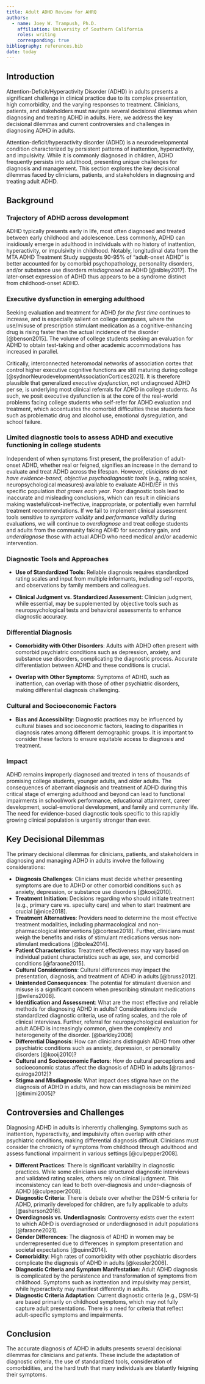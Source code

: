 ```yaml
---
title: Adult ADHD Review for AHRQ
authors:
  - name: Joey W. Trampush, Ph.D.
    affiliation: University of Southern California
    roles: writing
    corresponding: true
bibliography: references.bib
date: today
---
```


## Introduction

Attention-Deficit/Hyperactivity Disorder (ADHD) in adults presents a significant challenge in clinical practice due to its complex presentation, high comorbidity, and the varying responses to treatment. Clinicians, patients, and stakeholders must navigate several decisional dilemmas when diagnosing and treating ADHD in adults. Here, we address the key decisional dilemmas and current controversies and challenges in diagnosing ADHD in adults.

Attention-deficit/hyperactivity disorder (ADHD) is a neurodevelopmental condition characterized by persistent patterns of inattention, hyperactivity, and impulsivity. While it is commonly diagnosed in children, ADHD frequently persists into adulthood, presenting unique challenges for diagnosis and management. This section explores the key decisional dilemmas faced by clinicians, patients, and stakeholders in diagnosing and treating adult ADHD.

## Background

### Trajectory of ADHD across development

ADHD typically presents early in life, most often diagnosed and treated between early childhood and adolescence. Less commonly, ADHD can insidiously emerge in adulthood in individuals with no history of inattention, hyperactivity, or impulsivity in childhood. Notably, longitudinal data from the MTA ADHD Treatment Study suggests 90-95% of "adult-onset ADHD" is better accounted for by comorbid psychopathology, personality disorders, and/or substance use disorders *misdiagnosed* as ADHD [@sibley2017]. The later-onset expression of ADHD thus appears to be a syndrome distinct from childhood-onset ADHD.

### Executive dysfunction in emerging adulthood

Seeking evaluation and treatment for ADHD _for the first time_ continues to increase, and is especially salient on college campuses, where the use/misuse of prescription stimulant medication as a cognitive-enhancing drug is rising faster than the actual incidence of the disorder [@benson2015]. The volume of college students seeking an evaluation for ADHD to obtain test-taking and other academic accommodations has increased in parallel.

Critically, interconnected heteromodal networks of association cortex that control higher executive cognitive functions are still maturing during college [@sydnorNeurodevelopmentAssociationCortices2021]. It is therefore plausible that generalized *executive dysfunction*, not undiagnosed ADHD per se, is underlying most clinical referrals for ADHD in college students. As such, we posit executive dysfunction is at the core of the real-world problems facing college students who self-refer for ADHD evaluation and treatment, which accentuates the comorbid difficulties these students face such as problematic drug and alcohol use, emotional dysregulation, and school failure.

### Limited diagnostic tools to assess ADHD and executive functioning in college students

Independent of when symptoms first present, the proliferation of adult-onset ADHD, whether real or feigned, signifies an increase in the demand to evaluate and treat ADHD across the lifespan. However, *clinicians do not have evidence-based, objective psychodiagnostic tools* (e.g., rating scales, neuropsychological measures) available to evaluate ADHD/EF in this specific population *that grows each year*. Poor diagnostic tools lead to inaccurate and misleading conclusions, which can result in clinicians making wasteful/cost-ineffective, inappropriate, or potentially even harmful treatment recommendations. If we fail to implement clinical assessment tools sensitive to *symptom validity* and *performance validity* during evaluations, we will continue to *overdiagnose* and treat college students and adults from the community faking ADHD for secondary gain, and *underdiagnose* those with actual ADHD who need medical and/or academic intervention.

### Diagnostic Tools and Approaches

- **Use of Standardized Tools**: Reliable diagnosis requires standardized rating scales and input from multiple informants, including self-reports, and observations by family members and colleagues.

- **Clinical Judgment vs. Standardized Assessment**: Clinician judgment, while essential, may be supplemented by objective tools such as neuropsychological tests and behavioral assessments to enhance diagnostic accuracy.

### Differential Diagnosis

- **Comorbidity with Other Disorders**: Adults with ADHD often present with comorbid psychiatric conditions such as depression, anxiety, and substance use disorders, complicating the diagnostic process. Accurate differentiation between ADHD and these conditions is crucial.

- **Overlap with Other Symptoms**: Symptoms of ADHD, such as inattention, can overlap with those of other psychiatric disorders, making differential diagnosis challenging.

### Cultural and Socioeconomic Factors

- **Bias and Accessibility**: Diagnostic practices may be influenced by cultural biases and socioeconomic factors, leading to disparities in diagnosis rates among different demographic groups. It is important to consider these factors to ensure equitable access to diagnosis and treatment.

### Impact

ADHD remains improperly diagnosed and treated in tens of thousands of promising college students, younger adults, and older adults. The consequences of aberrant diagnosis and treatment of ADHD during this critical stage of emerging adulthood and beyond can lead to functional impairments in school/work performance, educational attainment, career development, social-emotional development, and family and community life. The need for evidence-based diagnostic tools specific to this rapidly growing clinical population is urgently stronger than ever.

## Key Decisional Dilemmas

The primary decisional dilemmas for clinicians, patients, and stakeholders in diagnosing and managing ADHD in adults involve the following considerations:

- **Diagnosis Challenges**: Clinicians must decide whether presenting symptoms are due to ADHD or other comorbid conditions such as anxiety, depression, or substance use disorders [@kooij2010].
- **Treatment Initiation**: Decisions regarding who should initiate treatment (e.g., primary care vs. specialty care) and when to start treatment are crucial [@nice2018].
- **Treatment Alternatives**: Providers need to determine the most effective treatment modalities, including pharmacological and non-pharmacological interventions [@cortese2018]. Further, clinicians must weigh the benefits and risks of stimulant medications versus non-stimulant medications [@bolea2014].
- **Patient Characteristics**: Treatment effectiveness may vary based on individual patient characteristics such as age, sex, and comorbid conditions [@faraone2015].
- **Cultural Considerations**: Cultural differences may impact the presentation, diagnosis, and treatment of ADHD in adults [@bruss2012].
- **Unintended Consequences**: The potential for stimulant diversion and misuse is a significant concern when prescribing stimulant medications [@wilens2008].
- **Identification and Assessment**: What are the most effective and reliable methods for diagnosing ADHD in adults? Considerations include standardized diagnostic criteria, use of rating scales, and the role of clinical interviews. Further, referral for neuropsychological evaluation for adult ADHD is increasingly common, given the complexity and heterogeneity of the disorder. [@barkley2008]
- **Differential Diagnosis**: How can clinicians distinguish ADHD from other psychiatric conditions such as anxiety, depression, or personality disorders [@kooij2010]?
- **Cultural and Socioeconomic Factors**: How do cultural perceptions and socioeconomic status affect the diagnosis of ADHD in adults [@ramos-quiroga2012]?
- **Stigma and Misdiagnosis**: What impact does stigma have on the diagnosis of ADHD in adults, and how can misdiagnosis be minimized [@timimi2005]?

## Controversies and Challenges

Diagnosing ADHD in adults is inherently challenging. Symptoms such as inattention, hyperactivity, and impulsivity often overlap with other psychiatric conditions, making differential diagnosis difficult. Clinicians must consider the chronicity of symptoms from childhood through adulthood and assess functional impairment in various settings [@culpepper2008].

- **Different Practices**: There is significant variability in diagnostic practices. While some clinicians use structured diagnostic interviews and validated rating scales, others rely on clinical judgment. This inconsistency can lead to both over-diagnosis and under-diagnosis of ADHD [@culpepper2008].
- **Diagnostic Criteria**: There is debate over whether the DSM-5 criteria for ADHD, primarily developed for children, are fully applicable to adults [@asherson2016].
- **Overdiagnosis vs. Underdiagnosis**: Controversy exists over the extent to which ADHD is overdiagnosed or underdiagnosed in adult populations [@faraone2021].
- **Gender Differences**: The diagnosis of ADHD in women may be underrepresented due to differences in symptom presentation and societal expectations [@quinn2014].
- **Comorbidity**: High rates of comorbidity with other psychiatric disorders complicate the diagnosis of ADHD in adults [@kessler2006]. 
- **Diagnostic Criteria and Symptom Manifestation**: Adult ADHD diagnosis is complicated by the persistence and transformation of symptoms from childhood. Symptoms such as inattention and impulsivity may persist, while hyperactivity may manifest differently in adults.
- **Diagnostic Criteria Adaptation**: Current diagnostic criteria (e.g., DSM-5) are based primarily on childhood symptoms, which may not fully capture adult presentations. There is a need for criteria that reflect adult-specific symptoms and impairments.



## Conclusion

The accurate diagnosis of ADHD in adults presents several decisional dilemmas for clinicians and patients. These include the adaptation of diagnostic criteria, the use of standardized tools, consideration of comorbidities, and the hard truth that many individuals are blatantly feigning their symptoms.
